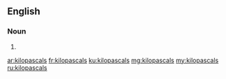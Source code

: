 ==English==

===Noun===
{{head|en|plural}}

# {{plural of|kilopascal|lang=en}}

[[ar:kilopascals]]
[[fr:kilopascals]]
[[ku:kilopascals]]
[[mg:kilopascals]]
[[my:kilopascals]]
[[ru:kilopascals]]